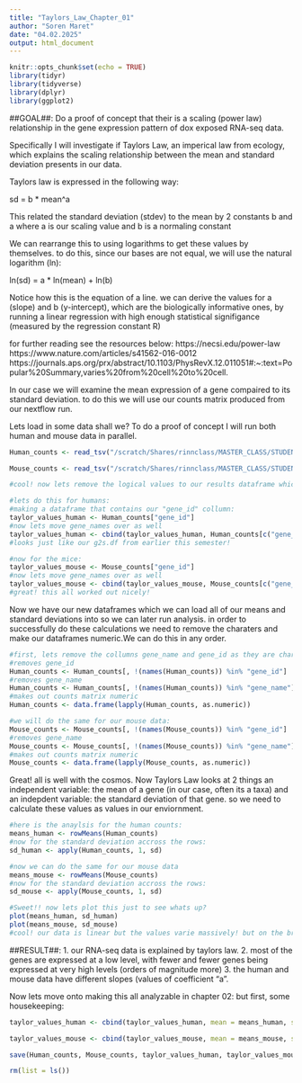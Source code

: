```yaml
---
title: "Taylors_Law_Chapter_01"
author: "Soren Maret"
date: "04.02.2025"
output: html_document
---
```


```r
knitr::opts_chunk$set(echo = TRUE)
library(tidyr)
library(tidyverse)
library(dplyr)
library(ggplot2)
```
##GOAL##: Do a proof of concept that their is a scaling (power law) relationship in the gene expression pattern of dox exposed RNA-seq data.

Specifically I will investigate if Taylors Law, an imperical law from ecology, which explains the scaling relationship between the mean and standard deviation presents in our data. 

Taylors law is expressed in the following way: 

sd = b * mean^a

This related the standard deviation (stdev) to the mean by 2 constants b and a where a is our scaling value and b is a normaling constant 

We can rearrange this to using logarithms to get these values by themselves. to do this, since our bases are not equal, we will use the natural logarithm (ln):

ln(sd) = a * ln(mean) + ln(b)

Notice how this is the equation of a line. we can derive the values for a (slope) and b (y-intercept), which are the biologically informative ones, by running a linear regression with high enough statistical signifigance (measured by the regression constant R)

for further reading see the resources below:
https://necsi.edu/power-law
https://www.nature.com/articles/s41562-016-0012
https://journals.aps.org/prx/abstract/10.1103/PhysRevX.12.011051#:~:text=Popular%20Summary,varies%20from%20cell%20to%20cell.

In our case we will examine the mean expression of a gene compaired to its standard deviation. to do this we will use our counts matrix produced from our nextflow run.

Lets load in some data shall we? To do a proof of concept I will run both human and mouse data in parallel.
```r
Human_counts <- read_tsv("/scratch/Shares/rinnclass/MASTER_CLASS/STUDENTS/genehomies/DATA/HUMAN/salmon.merged.gene_counts.tsv")

Mouse_counts <- read_tsv("/scratch/Shares/rinnclass/MASTER_CLASS/STUDENTS/genehomies/DATA/MOUSE/salmon.merged.gene_counts.tsv")

#cool! now lets remove the logical values to our results dataframe which we ill call taylor_values_human or taylor_values_mouse

#lets do this for humans:
#making a dataframe that contains our "gene_id" collumn:
taylor_values_human <- Human_counts["gene_id"] 
#now lets move gene_names over as well
taylor_values_human <- cbind(taylor_values_human, Human_counts[c("gene_name")])
#looks just like our g2s.df from earlier this semester!

#now for the mice: 
taylor_values_mouse <- Mouse_counts["gene_id"] 
#now lets move gene_names over as well
taylor_values_mouse <- cbind(taylor_values_mouse, Mouse_counts[c("gene_name")])
#great! this all worked out nicely!
```
Now we have our new dataframes which we can load all of our means and standard deviations into so we can later run analysis. in order to successfully do these calculations we need to remove the charaters and make our dataframes numeric.We can do this in any order. 
```r
#first, lets remove the collumns gene_name and gene_id as they are characters and will just become N/As
#removes gene_id
Human_counts <- Human_counts[, !(names(Human_counts)) %in% "gene_id"]
#removes gene_name
Human_counts <- Human_counts[, !(names(Human_counts)) %in% "gene_name"]
#makes out counts matrix numeric
Human_counts <- data.frame(lapply(Human_counts, as.numeric))

#we will do the same for our mouse data:
Mouse_counts <- Mouse_counts[, !(names(Mouse_counts)) %in% "gene_id"]
#removes gene_name
Mouse_counts <- Mouse_counts[, !(names(Mouse_counts)) %in% "gene_name"]
#makes out counts matrix numeric
Mouse_counts <- data.frame(lapply(Mouse_counts, as.numeric))
```
Great! all is well with the cosmos. Now Taylors Law looks at 2 things an independent variable: the mean of a gene (in our case, often its a taxa) and an indepdent variable: the standard deviation of that gene. so we need to calculate these values as values in our enviornment. 
```r
#here is the anaylsis for the human counts: 
means_human <- rowMeans(Human_counts)
#now for the standard deviation accross the rows: 
sd_human <- apply(Human_counts, 1, sd)

#now we can do the same for our mouse data
means_mouse <- rowMeans(Mouse_counts)
#now for the standard deviation accross the rows: 
sd_mouse <- apply(Mouse_counts, 1, sd)

#Sweet!! now lets plot this just to see whats up?
plot(means_human, sd_human)
plot(means_mouse, sd_mouse)
#cool! our data is linear but the values varie massively! but on the bright side this is a proof of concept!!!
```
##RESULT##: 
1. our RNA-seq data is explained by taylors law.
2. most of the genes are expressed at a low level, with fewer and fewer genes being expressed at very high levels (orders of magnitude more)
3. the human and mouse data have different slopes (values of coefficient "a".

Now lets move onto making this all analyzable in chapter 02: but first, some housekeeping:
```r
taylor_values_human <- cbind(taylor_values_human, mean = means_human, sd = sd_human)

taylor_values_mouse <- cbind(taylor_values_mouse, mean = means_mouse, sd = sd_mouse)

save(Human_counts, Mouse_counts, taylor_values_human, taylor_values_mouse, means_human, means_mouse, sd_human, sd_mouse, file = "/scratch/Shares/rinnclass/MASTER_CLASS/STUDENTS/genehomies/RESULTS/TPL_ANALYSIS/RData/Chapter_01.RData")

rm(list = ls())
```